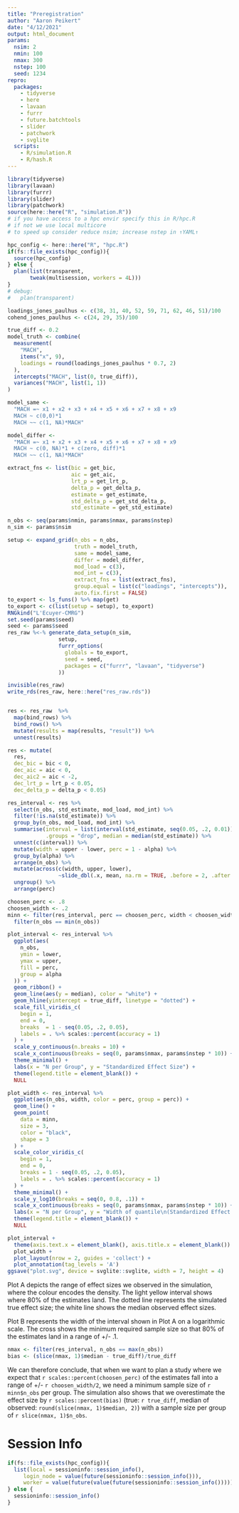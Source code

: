 ```yaml
---
title: "Preregistration"
author: "Aaron Peikert"
date: "4/12/2021"
output: html_document
params:
  nsim: 2
  nmin: 100
  nmax: 300
  nstep: 100
  seed: 1234
repro:
  packages:
    - tidyverse
    - here
    - lavaan
    - furrr
    - future.batchtools
    - slider
    - patchwork
    - svglite
  scripts:
    - R/simulation.R
    - R/hash.R
---
```


```r
library(tidyverse)
library(lavaan)
library(furrr)
library(slider)
library(patchwork)
source(here::here("R", "simulation.R"))
# if you have access to a hpc envir specify this in R/hpc.R
# if not we use local multicore
# to speed up consider reduce nsim; increase nstep in ↑YAML↑

hpc_config <- here::here("R", "hpc.R")
if(fs::file_exists(hpc_config)){
  source(hpc_config)
} else {
  plan(list(transparent,
       tweak(multisession, workers = 4L)))
}
# debug:
#   plan(transparent)
```

```r
loadings_jones_paulhus <- c(38, 31, 40, 52, 59, 71, 62, 46, 51)/100
cohend_jones_paulhus <- c(24, 29, 35)/100
```

```r
true_diff <- 0.2
model_truth <- combine(
  measurement(
    "MACH",
    items("x", 9),
    loadings = round(loadings_jones_paulhus * 0.7, 2)
  ),
  intercepts("MACH", list(0, true_diff)),
  variances("MACH", list(1, 1))
)

model_same <- 
  "MACH =~ x1 + x2 + x3 + x4 + x5 + x6 + x7 + x8 + x9
  MACH ~ c(0,0)*1
  MACH ~~ c(1, NA)*MACH"

model_differ <- 
  "MACH =~ x1 + x2 + x3 + x4 + x5 + x6 + x7 + x8 + x9
  MACH ~ c(0, NA)*1 + c(zero, diff)*1
  MACH ~~ c(1, NA)*MACH"
```

```r
extract_fns <- list(bic = get_bic, 
                    aic = get_aic,
                    lrt_p = get_lrt_p,
                    delta_p = get_delta_p,
                    estimate = get_estimate,
                    std_delta_p = get_std_delta_p,
                    std_estimate = get_std_estimate)

n_obs <- seq(params$nmin, params$nmax, params$nstep)
n_sim <- params$nsim

setup <- expand_grid(n_obs = n_obs,
                     truth = model_truth,
                     same = model_same,
                     differ = model_differ,
                     mod_load = c(3),
                     mod_int = c(3),
                     extract_fns = list(extract_fns),
                     group.equal = list(c("loadings", "intercepts")),
                     auto.fix.first = FALSE)
to_export <- ls_funs() %>% map(get)
to_export <- c(list(setup = setup), to_export)
RNGkind("L'Ecuyer-CMRG")
set.seed(params$seed)
seed <- params$seed
res_raw %<-% generate_data_setup(n_sim,
                setup,
                furrr_options(
                  globals = to_export,
                  seed = seed,
                  packages = c("furrr", "lavaan", "tidyverse")
                ))
```

```r
invisible(res_raw)
write_rds(res_raw, here::here("res_raw.rds"))
```

```r
```

```r
res <- res_raw  %>%
  map(bind_rows) %>% 
  bind_rows() %>% 
  mutate(results = map(results, "result")) %>% 
  unnest(results)

res <- mutate(
  res,
  dec_bic = bic < 0,
  dec_aic = aic < 0,
  dec_aic2 = aic < -2,
  dec_lrt_p = lrt_p < 0.05,
  dec_delta_p = delta_p < 0.05)

res_interval <- res %>%
  select(n_obs, std_estimate, mod_load, mod_int) %>% 
  filter(!is.na(std_estimate)) %>% 
  group_by(n_obs, mod_load, mod_int) %>% 
  summarise(interval = list(interval(std_estimate, seq(0.05, .2, 0.01))), 
            .groups = "drop", median = median(std_estimate)) %>% 
  unnest(c(interval)) %>% 
  mutate(width = upper - lower, perc = 1 - alpha) %>% 
  group_by(alpha) %>% 
  arrange(n_obs) %>% 
  mutate(across(c(width, upper, lower),
                ~slide_dbl(.x, mean, na.rm = TRUE, .before = 2, .after = 0, .complete = FALSE))) %>% 
  ungroup() %>% 
  arrange(perc)
```

```r
choosen_perc <- .8
choosen_width <- .2
minn <- filter(res_interval, perc == choosen_perc, width < choosen_width) %>% 
  filter(n_obs == min(n_obs))
```

```r
plot_interval <- res_interval %>%
  ggplot(aes(
    n_obs,
    ymin = lower,
    ymax = upper,
    fill = perc,
    group = alpha
  )) +
  geom_ribbon() +
  geom_line(aes(y = median), color = "white") +
  geom_hline(yintercept = true_diff, linetype = "dotted") +
  scale_fill_viridis_c(
    begin = 1,
    end = 0,
    breaks  = 1 - seq(0.05, .2, 0.05),
    labels = . %>% scales::percent(accuracy = 1)
  ) +
  scale_y_continuous(n.breaks = 10) +
  scale_x_continuous(breaks = seq(0, params$nmax, params$nstep * 10)) +
  theme_minimal() +
  labs(x = "N per Group", y = "Standardized Effect Size") +
  theme(legend.title = element_blank()) +
  NULL
```

```r
plot_width <- res_interval %>%
  ggplot(aes(n_obs, width, color = perc, group = perc)) +
  geom_line() +
  geom_point(
    data = minn,
    size = 3,
    color = "black",
    shape = 3
  ) +
  scale_color_viridis_c(
    begin = 1,
    end = 0,
    breaks = 1 - seq(0.05, .2, 0.05),
    labels = . %>% scales::percent(accuracy = 1)
  ) +
  theme_minimal() +
  scale_y_log10(breaks = seq(0, 0.8, .1)) +
  scale_x_continuous(breaks = seq(0, params$nmax, params$nstep * 10)) +
  labs(x = "N per Group", y = "Width of quantile\n(Standardized Effect Size)") +
  theme(legend.title = element_blank()) +
  NULL
```

```r
plot_interval +
  theme(axis.text.x = element_blank(), axis.title.x = element_blank()) + 
  plot_width +
  plot_layout(nrow = 2, guides = 'collect') +
  plot_annotation(tag_levels = 'A')
ggsave("plot.svg", device = svglite::svglite, width = 7, height = 4)
```

Plot A depicts the range of effect sizes we observed in the simulation, where the colour encodes the density.
The light yellow interval shows where 80% of the estimates land.
The dotted line represents the simulated true effect size; the white line shows the median observed effect sizes.

Plot B represents the width of the interval shown in Plot A on a logarithmic scale.
The cross shows the minimum required sample size so that 80% of the estimates land in a range of +/- .1.

```r
nmax <- filter(res_interval, n_obs == max(n_obs))
bias <- (slice(nmax, 1)$median - true_diff)/true_diff
```

We can therefore conclude, that when we want to plan a study where we expect that `r scales::percent(choosen_perc)` of the estimates fall into a range of +/- `r choosen_width/2`, we need a minimum sample size of `r minn$n_obs` per group.
The simulation also shows that we overestimate the effect size by `r scales::percent(bias)` (true: `r true_diff`, median of observed: `round(slice(nmax, 1)$median, 2)`) with a sample size per group of `r slice(nmax, 1)$n_obs`.

# Session Info

```r
if(fs::file_exists(hpc_config)){
  list(local = sessioninfo::session_info(),
     login_node = value(future(sessioninfo::session_info())),
     worker = value(future(value(future(sessioninfo::session_info())))))
} else {
  sessioninfo::session_info()
}
```

